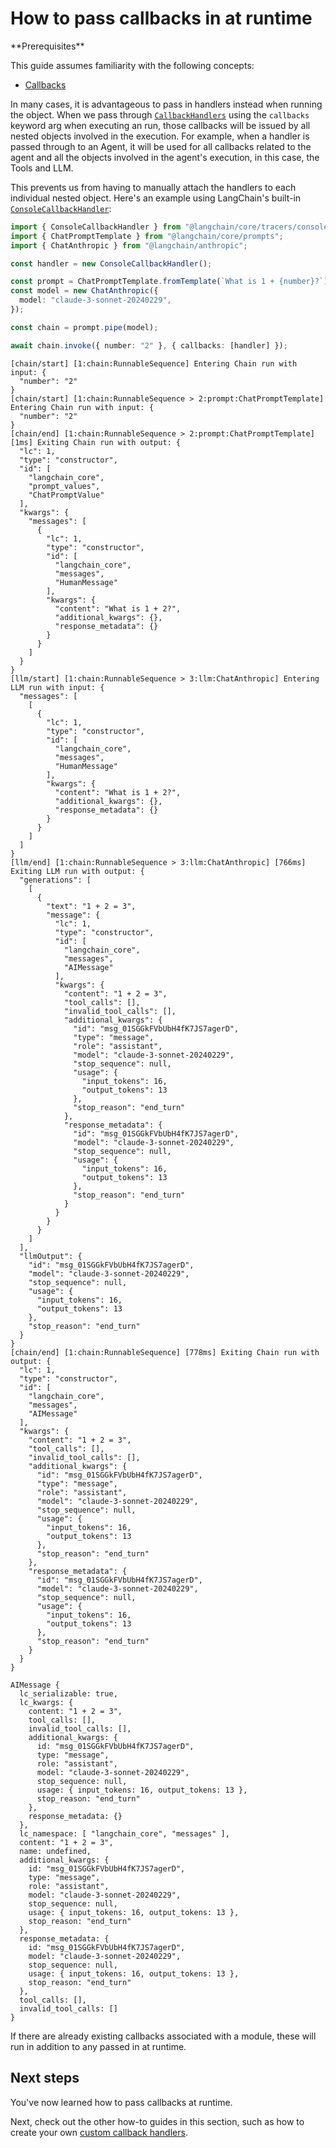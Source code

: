 # How to pass callbacks in at runtime

<Info>
**Prerequisites**


This guide assumes familiarity with the following concepts:

- [Callbacks](/oss/javascript/concepts/callbacks)

</Info>

In many cases, it is advantageous to pass in handlers instead when running the object. When we pass through [`CallbackHandlers`](https://api.js.langchain.com/interfaces/langchain_core.callbacks_base.CallbackHandlerMethods.html) using the `callbacks` keyword arg when executing an run, those callbacks will be issued by all nested objects involved in the execution. For example, when a handler is passed through to an Agent, it will be used for all callbacks related to the agent and all the objects involved in the agent's execution, in this case, the Tools and LLM.

This prevents us from having to manually attach the handlers to each individual nested object. Here's an example using LangChain's built-in [`ConsoleCallbackHandler`](https://api.js.langchain.com/classes/langchain_core.tracers_console.ConsoleCallbackHandler.html):


```typescript
import { ConsoleCallbackHandler } from "@langchain/core/tracers/console";
import { ChatPromptTemplate } from "@langchain/core/prompts";
import { ChatAnthropic } from "@langchain/anthropic";

const handler = new ConsoleCallbackHandler();

const prompt = ChatPromptTemplate.fromTemplate(`What is 1 + {number}?`);
const model = new ChatAnthropic({
  model: "claude-3-sonnet-20240229",
});

const chain = prompt.pipe(model);

await chain.invoke({ number: "2" }, { callbacks: [handler] });
```
```output
[chain/start] [1:chain:RunnableSequence] Entering Chain run with input: {
  "number": "2"
}
[chain/start] [1:chain:RunnableSequence > 2:prompt:ChatPromptTemplate] Entering Chain run with input: {
  "number": "2"
}
[chain/end] [1:chain:RunnableSequence > 2:prompt:ChatPromptTemplate] [1ms] Exiting Chain run with output: {
  "lc": 1,
  "type": "constructor",
  "id": [
    "langchain_core",
    "prompt_values",
    "ChatPromptValue"
  ],
  "kwargs": {
    "messages": [
      {
        "lc": 1,
        "type": "constructor",
        "id": [
          "langchain_core",
          "messages",
          "HumanMessage"
        ],
        "kwargs": {
          "content": "What is 1 + 2?",
          "additional_kwargs": {},
          "response_metadata": {}
        }
      }
    ]
  }
}
[llm/start] [1:chain:RunnableSequence > 3:llm:ChatAnthropic] Entering LLM run with input: {
  "messages": [
    [
      {
        "lc": 1,
        "type": "constructor",
        "id": [
          "langchain_core",
          "messages",
          "HumanMessage"
        ],
        "kwargs": {
          "content": "What is 1 + 2?",
          "additional_kwargs": {},
          "response_metadata": {}
        }
      }
    ]
  ]
}
[llm/end] [1:chain:RunnableSequence > 3:llm:ChatAnthropic] [766ms] Exiting LLM run with output: {
  "generations": [
    [
      {
        "text": "1 + 2 = 3",
        "message": {
          "lc": 1,
          "type": "constructor",
          "id": [
            "langchain_core",
            "messages",
            "AIMessage"
          ],
          "kwargs": {
            "content": "1 + 2 = 3",
            "tool_calls": [],
            "invalid_tool_calls": [],
            "additional_kwargs": {
              "id": "msg_01SGGkFVbUbH4fK7JS7agerD",
              "type": "message",
              "role": "assistant",
              "model": "claude-3-sonnet-20240229",
              "stop_sequence": null,
              "usage": {
                "input_tokens": 16,
                "output_tokens": 13
              },
              "stop_reason": "end_turn"
            },
            "response_metadata": {
              "id": "msg_01SGGkFVbUbH4fK7JS7agerD",
              "model": "claude-3-sonnet-20240229",
              "stop_sequence": null,
              "usage": {
                "input_tokens": 16,
                "output_tokens": 13
              },
              "stop_reason": "end_turn"
            }
          }
        }
      }
    ]
  ],
  "llmOutput": {
    "id": "msg_01SGGkFVbUbH4fK7JS7agerD",
    "model": "claude-3-sonnet-20240229",
    "stop_sequence": null,
    "usage": {
      "input_tokens": 16,
      "output_tokens": 13
    },
    "stop_reason": "end_turn"
  }
}
[chain/end] [1:chain:RunnableSequence] [778ms] Exiting Chain run with output: {
  "lc": 1,
  "type": "constructor",
  "id": [
    "langchain_core",
    "messages",
    "AIMessage"
  ],
  "kwargs": {
    "content": "1 + 2 = 3",
    "tool_calls": [],
    "invalid_tool_calls": [],
    "additional_kwargs": {
      "id": "msg_01SGGkFVbUbH4fK7JS7agerD",
      "type": "message",
      "role": "assistant",
      "model": "claude-3-sonnet-20240229",
      "stop_sequence": null,
      "usage": {
        "input_tokens": 16,
        "output_tokens": 13
      },
      "stop_reason": "end_turn"
    },
    "response_metadata": {
      "id": "msg_01SGGkFVbUbH4fK7JS7agerD",
      "model": "claude-3-sonnet-20240229",
      "stop_sequence": null,
      "usage": {
        "input_tokens": 16,
        "output_tokens": 13
      },
      "stop_reason": "end_turn"
    }
  }
}
```


```output
AIMessage {
  lc_serializable: true,
  lc_kwargs: {
    content: "1 + 2 = 3",
    tool_calls: [],
    invalid_tool_calls: [],
    additional_kwargs: {
      id: "msg_01SGGkFVbUbH4fK7JS7agerD",
      type: "message",
      role: "assistant",
      model: "claude-3-sonnet-20240229",
      stop_sequence: null,
      usage: { input_tokens: 16, output_tokens: 13 },
      stop_reason: "end_turn"
    },
    response_metadata: {}
  },
  lc_namespace: [ "langchain_core", "messages" ],
  content: "1 + 2 = 3",
  name: undefined,
  additional_kwargs: {
    id: "msg_01SGGkFVbUbH4fK7JS7agerD",
    type: "message",
    role: "assistant",
    model: "claude-3-sonnet-20240229",
    stop_sequence: null,
    usage: { input_tokens: 16, output_tokens: 13 },
    stop_reason: "end_turn"
  },
  response_metadata: {
    id: "msg_01SGGkFVbUbH4fK7JS7agerD",
    model: "claude-3-sonnet-20240229",
    stop_sequence: null,
    usage: { input_tokens: 16, output_tokens: 13 },
    stop_reason: "end_turn"
  },
  tool_calls: [],
  invalid_tool_calls: []
}
```


If there are already existing callbacks associated with a module, these will run in addition to any passed in at runtime.

## Next steps

You've now learned how to pass callbacks at runtime.

Next, check out the other how-to guides in this section, such as how to create your own [custom callback handlers](/oss/javascript/how-to/custom_callbacks).
